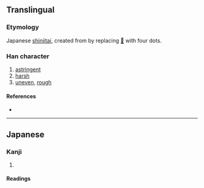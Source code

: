 {{also|澀|澁}}
{{character info/new}}
==Translingual==
{{Han simplified forms|澀|渋|涩}}

===Etymology===
Japanese [[shinjitai]], created from {{Han simp|澁|nocap=y}} by replacing [[𣥖]] with four dots.

===Han character===
{{Han char|rn=85|rad=水|as=08|sn=11|four=|canj=EYMO|ids=⿰氵⿳止丷八}}

# [[astringent]]
# [[harsh]]
# [[uneven]], [[rough]]

====References====
* {{Han ref|kx=0633.371|dkj=17750|dj=1039.200|hdz=31647.061|uh=6E0B|ud=28171}}

----

==Japanese==
{{ja-kanji forms|渋|澁}}

===Kanji===
{{ja-kanji|grade=c|rs=水08|kyu=澁}}

# {{defn|lang=ja|sort=水08}}

====Readings====
{{ja-readings
|goon=しゅう<しふ
|kanon=そう<そふ
|kanyoon=じゅう<じふ
|kun=しぶ-い, しぶ-, しぶ-る
}}